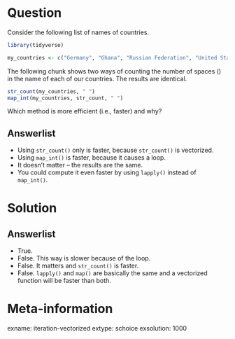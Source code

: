 Question
========

Consider the following list of names of countries. 

```r
library(tidyverse)

my_countries <- c("Germany", "Ghana", "Russian Federation", "United States of America")
```

The following chunk shows two ways of counting the number of spaces (` `) in the name of each of our countries. 
The results are identical.

```r
str_count(my_countries, " ")
map_int(my_countries, str_count, " ")
```

Which method is more efficient (i.e., faster) and why? 

Answerlist
----------
* Using `str_count()` only is faster, because `str_count()` is vectorized. 
* Using `map_int()` is faster, because it causes a loop. 
* It doesn't matter -- the results are the same. 
* You could compute it even faster by using `lapply()` instead of `map_int()`. 

Solution
========

Answerlist
----------
* True.
* False. This way is slower because of the loop. 
* False. It matters and `str_count()` is faster. 
* False. `lapply()` and `map()` are basically the same and a vectorized function will be faster than both. 

Meta-information
================
exname: iteration-vectorized
extype: schoice
exsolution: 1000
